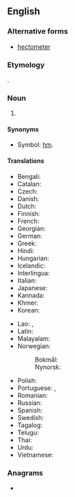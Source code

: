 {{also|hectomètre|hectòmetre|hecto-metre}}
==English==

===Alternative forms===
* [[hectometer]] {{qual|US}}

===Etymology===
{{prefix|en|hecto|metre}}.

===Noun===
{{en-noun}}

# {{SI-unit|en|hecto|metre|length}}

====Synonyms====
* Symbol: [[hm]].

====Translations====
{{trans-top|the length of 100 metres}}
* Bengali: {{t|bn|হেক্টোমিটার}}
* Catalan: {{t|ca|hectòmetre|m}}
* Czech: {{t+|cs|hektometr|m}}
* Danish: {{t|da|hektometer|c}}
* Dutch: {{t+|nl|hectometer|m}}
* Finnish: {{t+|fi|hehtometri}}
* French: {{t+|fr|hectomètre|m}}
* Georgian: {{t|ka|ჰექთომეტრი}}
* German: {{t+|de|Hektometer|m}}
* Greek: {{t|el|εκατόμετρο|n|sc=Grek}}
* Hindi: {{t|hi|हेक्टोमीटर}}
* Hungarian: {{t|hu|hektométer}}
* Icelandic: {{t|is|hektómetri|m}}
* Interlingua: {{t|ia|hectometro}}
* Italian: {{t+|it|ettometro}}
* Japanese: {{t|ja|ヘクトメートル}}
* Kannada: {{t|kn|ಹೆಕ್ಟೋಮೀಟರು}}
* Khmer: {{t|km|ហិកតូម៉ែត្រ|tr=hektoo-maet|sc=Khmr}}
* Korean: {{t|ko|헥토미터}}
{{trans-mid}}
* Lao: {{t+|lo|ເຮັກໂຕແມັດ}}, {{t|lo|ເຮັກໂຕເມັດ}}
* Latin: {{t|la|hecatometrus}}
* Malayalam: {{t|ml|ഹെക്ടോമിറ്റർ}}
* Norwegian:
*: Bokmål: {{t|nb|hektometer|m}}
*: Nynorsk: {{t|nn|hektometer|m}}
* Polish: {{t+|pl|hektometr|m}}
* Portuguese: {{t+|pt|hectômetro|m}}, {{t+|pt|hectómetro|m}}
* Romanian: {{t+|ro|hectometru}}
* Russian: {{t+|ru|гектоме́тр}}
* Spanish: {{t+|es|hectómetro|m}}
* Swedish: {{t|sv|hektometer|c}}
* Tagalog: {{t|tl|hektometro}}
* Telugu: {{t|te|హెక్టోమీటరు}}
* Thai: {{t+|th|เฮกโตเมตร}}
* Urdu: {{t|ur|ہیکٹومِیٹَر|tr=hekṭōmīṭaru}}
* Vietnamese: {{t|vi|hectomet}}
{{trans-bottom}}

===Anagrams===
* {{anagrams|en|a=ceeehmortt|hectometer}}